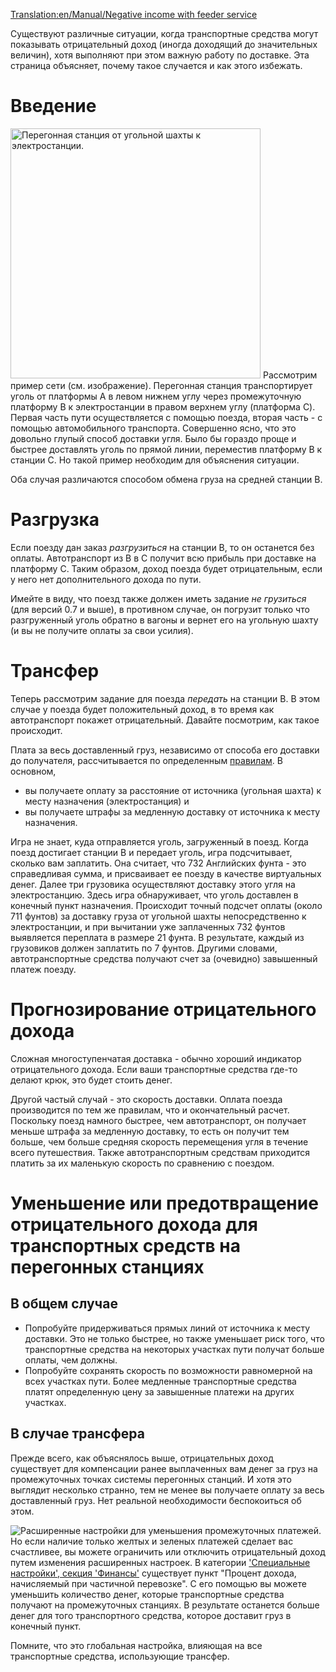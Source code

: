 [[Translation:en/Manual/Negative income with feeder service]]


Существуют различные ситуации, когда транспортные средства могут показывать отрицательный доход (иногда доходящий до значительных величин), хотя выполняют при этом важную работу по доставке. Эта страница объясняет, почему такое случается и как этого избежать.

= Введение =
[[File:en/Feeder negative income.png|right|thumb|400px|Перегонная станция от угольной шахты к электростанции.]]
Рассмотрим пример сети (см. изображение). Перегонная станция транспортирует уголь от платформы A в левом нижнем углу через промежуточную платформу B к электростанции в правом верхнем углу (платформа C). Первая часть пути осуществляется с помощью поезда, вторая часть - с помощью автомобильного транспорта. Совершенно ясно, что это довольно глупый способ доставки угля. Было бы гораздо проще и быстрее доставлять уголь по прямой линии, переместив платформу B к станции C. Но такой пример необходим для объяснения ситуации.

Оба случая различаются способом обмена груза на средней станции B.


= Разгрузка =
Если поезду дан заказ ''разгрузиться'' на станции B, то он останется без оплаты. Автотранспорт из B в C получит всю прибыль при доставке на платформу C. Таким образом, доход поезда будет отрицательным, если у него нет дополнительного дохода по пути.

Имейте в виду, что поезд также должен иметь задание ''не грузиться'' (для версий 0.7 и выше), в противном случае, он погрузит только что разгруженный уголь обратно в вагоны и вернет его на угольную шахту (и вы не получите оплаты за свои усилия).

= Трансфер =
Теперь рассмотрим задание для поезда ''передать'' на станции B. В этом случае у поезда будет положительный доход, в то время как автотранспорт покажет отрицательный. Давайте посмотрим, как такое происходит.

Плата за весь доставленный груз, независимо от способа его доставки до получателя, рассчитывается по определенным [[ru/Manual/Game Mechanics/Main Page#Расценки за доставку груза|правилам]]. В основном,
* вы получаете оплату за расстояние от источника (угольная шахта) к месту назначения (электростанция) и
* вы получаете штрафы за медленную доставку от источника к месту назначения.

Игра не знает, куда отправляется уголь, загруженный в поезд. Когда поезд достигает станции B и передает уголь, игра подсчитывает, сколько вам заплатить. Она считает, что 732 Английских фунта - это справедливая сумма, и присваивает ее поезду в качестве виртуальных денег.
Далее три грузовика осуществляют доставку этого угля на электростанцию. Здесь игра обнаруживает, что уголь доставлен в конечный пункт назначения. Происходит точный подсчет оплаты (около 711 фунтов) за доставку груза от угольной шахты непосредственно к электростанции, и при вычитании уже заплаченных 732 фунтов выявляется переплата в размере 21 фунта. В результате, каждый из грузовиков должен заплатить по 7 фунтов.
Другими словами, автотранспортные средства получают счет за (очевидно) завышенный платеж поезду.

=Прогнозирование отрицательного дохода=
Сложная многоступенчатая доставка - обычно хороший индикатор отрицательного дохода. Если ваши транспортные средства где-то делают крюк, это будет стоить денег.

Другой частый случай - это скорость доставки. Оплата поезда производится по тем же правилам, что и окончательный расчет. Поскольку поезд намного быстрее, чем автотранспорт, он получает меньше штрафа за медленную доставку, то есть он получит тем больше, чем больше средняя скорость перемещения угля в течение всего путешествия. Также автотранспортным средствам приходится платить за их маленькую скорость по сравнению с поездом.

=Уменьшение или предотвращение отрицательного дохода для транспортных средств на перегонных станциях=
==В общем случае==
* Попробуйте придерживаться прямых линий от источника к месту доставки. Это не только быстрее, но также уменьшает риск того, что транспортные средства на некоторых участках пути получат больше оплаты, чем должны.
* Попробуйте сохранять скорость по возможности равномерной на всех участках пути. Более медленные транспортные средства платят определенную цену за завышенные платежи на других участках.

==В случае трансфера==
Прежде всего, как объяснялось выше, отрицательных доход существует для компенсации ранее выплаченных вам денег за груз на промежуточных точках системы перегонных станций.
И хотя это выглядит несколько странно, тем не менее вы получаете оплату за весь доставленный груз. Нет реальной необходимости беспокоиться об этом.

[[File:ru/Процент дохода при частичной перевозке.png|right|thumb|Расширенные настройки для уменьшения промежуточных платежей.]]
Но если наличие только желтых и зеленых платежей сделает вас счастливее, вы можете ограничить или отключить отрицательный доход путем изменения расширенных настроек. В категории [[ru/Archive/Manual/Settings/Расширенные настройки/Экономика|'Специальные настройки', секция 'Финансы']] существует пункт "Процент дохода, начисляемый при частичной перевозке". С его помощью вы можете уменьшить количество денег, которые транспортные средства получают на промежуточных станциях. В результате останется больше денег для того транспортного средства, которое доставит груз в конечный пункт.

Помните, что это глобальная настройка, влияющая на все транспортные средства, использующие трансфер.